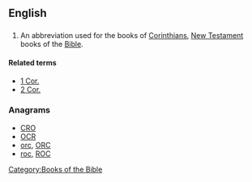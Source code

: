 ==English==

==={{abbreviation}}===
{{en-abbr}}

# {{biblical}} An abbreviation used for the books of [[Corinthians]], [[New Testament]] books of the [[Bible]].

====Related terms====
* [[1 Cor.]]
* [[2 Cor.]]

===Anagrams===
* [[CRO#English|CRO]]
* [[OCR#English|OCR]]
* [[orc#English|orc]], [[ORC#English|ORC]]
* [[roc#English|roc]], [[ROC#English|ROC]]

[[Category:Books of the Bible]]